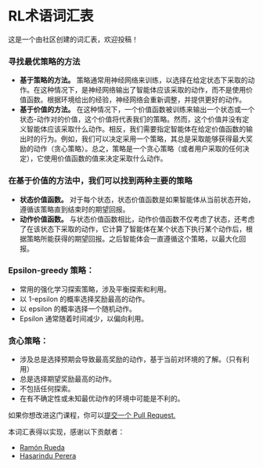 # RL术语词汇表

这是一个由社区创建的词汇表，欢迎投稿！

### 寻找最优策略的方法

- **基于策略的方法。** 策略通常用神经网络来训练，以选择在给定状态下采取的动作。在这种情况下，是神经网络输出了智能体应该采取的动作，而不是使用价值函数。根据环境给出的经验，神经网络会重新调整，并提供更好的动作。
- **基于价值的方法。** 在这种情况下，一个价值函数被训练来输出一个状态或一个状态-动作对的价值，这个价值将代表我们的策略。然而，这个价值并没有定义智能体应该采取什么动作。相反，我们需要指定智能体在给定价值函数的输出时的行为。例如，我们可以决定采用一个策略，其总是采取能够获得最大奖励的动作（贪心策略）。总之，策略是一个贪心策略（或者用户采取的任何决定），它使用价值函数的值来决定采取什么动作。

### 在基于价值的方法中，我们可以找到两种主要的策略

- **状态价值函数。** 对于每个状态，状态价值函数是如果智能体从当前状态开始，遵循该策略直到结束时的期望回报。
- **动作价值函数。** 与状态价值函数相比，动作价值函数不仅考虑了状态，还考虑了在该状态下采取的动作，它计算了智能体在某个状态下执行某个动作后，根据策略所能获得的期望回报。之后智能体会一直遵循这个策略，以最大化回报。

### Epsilon-greedy 策略：

- 常用的强化学习探索策略，涉及平衡探索和利用。
- 以 1-epsilon 的概率选择奖励最高的动作。
- 以 epsilon 的概率选择一个随机动作。
- Epsilon 通常随着时间减少，以偏向利用。

### 贪心策略：

- 涉及总是选择预期会导致最高奖励的动作，基于当前对环境的了解。（只有利用）
- 总是选择期望奖励最高的动作。
- 不包括任何探索。
- 在有不确定性或未知最优动作的环境中可能是不利的。


如果你想改进这门课程，你可以[提交一个 Pull Request.](https://github.com/huggingface/deep-rl-class/pulls)

本词汇表得以实现，感谢以下贡献者：

- [Ramón Rueda](https://github.com/ramon-rd)
- [Hasarindu Perera](https://github.com/hasarinduperera/)